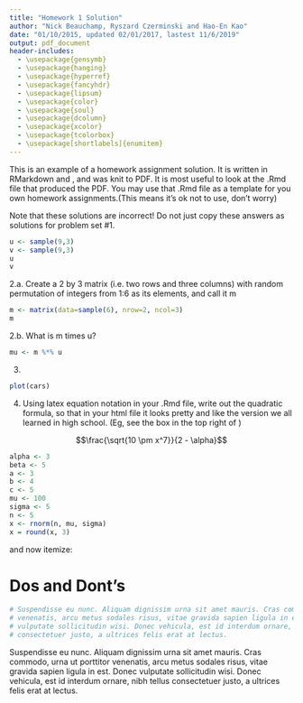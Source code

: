 ---
title: "Homework 1 Solution"
author: "Nick Beauchamp, Ryszard Czerminski and Hao-En Kao"
date: "01/10/2015, updated 02/01/2017, lastest 11/6/2019"
output: pdf_document
header-includes:
  - \usepackage{gensymb}
  - \usepackage{hanging}
  - \usepackage{hyperref}
  - \usepackage{fancyhdr}
  - \usepackage{lipsum}
  - \usepackage{color}
  - \usepackage{soul}
  - \usepackage{dcolumn}
  - \usepackage{xcolor}
  - \usepackage{tcolorbox}
  - \usepackage[shortlabels]{enumitem}
---

This is an example of a homework assignment solution.  It is written in RMarkdown and \LaTeX, and was knit to PDF.  It is most useful to look at the .Rmd file that produced the PDF.  You may use that .Rmd file as a template for you own homework assignments.(This means it's ok not to use, don't worry)

Note that these solutions are incorrect!  Do not just copy these answers as solutions for problem set #1.  

\begin{tcolorbox}[width=\textwidth,colback={green}]
1. Create two vectors named u and v both of length 3 and filled with random integers in 1-9 range.
\end{tcolorbox}

```{r}
u <- sample(9,3)
v <- sample(9,3)
u
v
```


2.a. Create a 2 by 3 matrix (i.e. two rows and three columns) with random permutation of integers
from 1:6 as its elements, and call it m

```{r}
m <- matrix(data=sample(6), nrow=2, ncol=3)
m
```

2.b. What is m times u?

```{r}
mu <- m %*% u
```


3. 

```{r fig.width=4, fig.height=3}
plot(cars)
```


4. Using latex equation notation in your .Rmd file, write out the quadratic formula, so that in your html file it looks pretty and like the version we all learned in high school. (Eg, see the box in the top right of
\href{http://en.wikipedia.org/wiki/Quadratic_equation}
{Quadratic equation wikipedia page})

$$\frac{\sqrt{10 \pm x^7}}{2 - \alpha}$$
\hrulefill

\large
\textbf{More examples:}
\normalsize

```{r}
alpha <- 3
beta <- 5
a <- 3
b <- 4
c <- 5
mu <- 100
sigma <- 5
n <- 5
x <- rnorm(n, mu, sigma)
x = round(x, 3)
```

\begin{enumerate}
\item inline  R code `r gamma=7` and \LaTeX:
      $\alpha = `r alpha`$ and $\beta = `r beta`$
      and $\gamma = `r gamma`$
\item use of R snippets in {\LaTeX} equations:
   \begin{itemize}
   \item Pythagoras Theorem: $a^2 + b^2 = c^2$, and an example: $`r a`^2 + `r b`^2 = `r c`^2$
   \item Sample mean: $\bar x = \frac{1}{n} \sum_{i=1}^n x_i
   = \frac{1}{`r n`} \sum_{i=1}^{`r n`} x_i \simeq \frac{1}{`r n`} (`r x[1]` + \dots + `r x[n]`)
   = `r round(mean(x),2)`$
   \end{itemize}
\item {\Large inline equation: $e^{i \phi} = cos \phi + i sin \phi$}
\item {\LARGE verbatim: \verb|$E = m c ^2$| : $E = m c ^2$}
\end{enumerate}

and now itemize:

\begin{itemize}
\item highlight: \hl{\emph{highlighted text}}
\item color text: {\color{red}{this text is green}}
\end{itemize}

# Dos and Dont's

\textbf{\color{red}{Don't use regular R-code blocks for your main commentary:}}
```r
# Suspendisse eu nunc. Aliquam dignissim urna sit amet mauris. Cras commodo, urna ut porttitor
# venenatis, arcu metus sodales risus, vitae gravida sapien ligula in est. Donec
# vulputate sollicitudin wisi. Donec vehicula, est id interdum ornare, nibh tellus
# consectetuer justo, a ultrices felis erat at lectus. 
```

\definecolor{applegreen}{rgb}{0.55, 0.71, 0.0}
\definecolor{darkpastelgreen}{rgb}{0.01, 0.75, 0.24}
\textbf{\color{darkpastelgreen}{Do use regular text for that:}}

Suspendisse eu nunc. Aliquam dignissim urna sit amet mauris. Cras commodo, urna ut porttitor
venenatis, arcu metus sodales risus, vitae gravida sapien ligula in est. Donec
vulputate sollicitudin wisi. Donec vehicula, est id interdum ornare, nibh tellus
consectetuer justo, a ultrices felis erat at lectus. 



